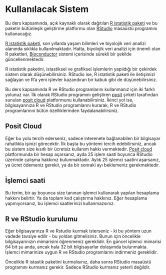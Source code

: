 # Kullanılacak Sistem {.unnumbered}

Bu ders kapsamında, açık kaynaklı olarak dağıtılan [R istatistik paketi](https://www.r-project.org/) ve bu paketin bütünleşik geliştirme platformu olan [RStudio](https://posit.co/download/rstudio-desktop/) masaüstü programını kullanacağız.

[R istatistik paketi](https://www.r-project.org/), son yıllarda yaşam bilimleri ve biyolojik veri analizi alanında sıklıkla kullanılmaktadır. Hatta, biyolojik veri analizi için önemli olan R paketleri, [Bioconductor](https://www.bioconductor.org/) sistemi içerisinde sürekli bir şekilde güncellenmektedir.

R istatistik paketini, istastiksel ve grafiksel işlemlerin yapıldığı bir çekirdek sistem olarak düşünebilirsiniz. RStudio ise, R istatistik paketi ile iletişimizi sağlayan ve R'a yeni işlevler kazandıran bir kabuk gibi de düşünebilirsiniz.

Bu ders kapsamında R ve RStudio programlarını kullanmanız için iki farklı yolunuz var. İlk olarak RStudio programını geliştiren [posit](https://posit.co/) şirketi tarafından sunulan [posit cloud](https://posit.co/products/cloud/cloud/) platformunu kullanabilirsiniz. İkinci yol ise, bilgisayarınıza R ve RStudio programlarını kurarak, R ve RStudio programlarının bütün özelliklerinden faydalanabilirsiniz.

## Posit Cloud

Eğer bu yolu tercih ederseniz, sadece interenete bağlanabilen bir bilgisayar rahatlıkla işinizi görecektir. İlk başta bu yöntemi tercih edebilirsiniz, ancak bu sistem size kısıtlı bir ücretsiz kullanım hakkı vermektedir. [Posit cloud](https://posit.co/products/cloud/cloud/) platformunda bir hesap açarsanız, ayda 25 işlem saati boyunca RStudio üzerinde çalışma hakkınız bulunmaktadır. Aylık 25 işlemci saatini aşarsanız, ya ücret ödemeniz gerekir, ya da bir sonraki ayı beklemeniz gerekmektedir.

:::{.callout-note}
## İşlemci saati

Bu terim, bir ay boyunca size tanınan işlemci kullanarak yapılan hesaplama hakkını belirtir. Ya da toplam kod çalıştırma hakkınız. Eğer hesaplama yapmıyorsanız, bu işlemci saatlerinizi kullanmazsınız.
:::

## R ve RStudio kurulumu

Eğer bilgisayarınza R ve Rstudio kurmak isterseniz - ki bu yöntem uzun vadede tavsiye edilir - bu yoldan gitmelisiniz. Bunun için öncelikle bilgisayarınızın mimarisini öğrenmeniz gereklidir. En güncel işlemci mimarisi 64 bit şu anda, ancak hala 32 bit bilgisayarlar dolaşımda bulunmakta. İşlemci mimarinize uygun R ve RStudio programlarını indirmeniz gereklidir.

Öncelikle R istastik paketini kurmalısınız, daha sonra RStudio masaüstü programını kurmanız gerekir. Sadece RStudio kurmanız yeterli değildir.

